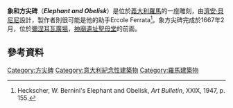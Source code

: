 '''象和方尖碑'''（'''''Elephant and Obelisk'''''）是位於[[義大利|義大利]][[羅馬|羅馬]]的一座雕刻，由[[濟安·貝尼尼|濟安·貝尼尼]]設計，製作者則很可能是他的助手Ercole Ferrata<ref>Heckscher, W. Bernini's Elephant and Obelisk, ''Art Bulletin'', XXIX, 1947, p. 155.</ref>。象方尖碑完成於1667年2月，位於[[彌涅耳瓦廣場|彌涅耳瓦廣場]]，[[神廟遺址聖母堂|神廟遺址聖母堂]]的前面。
==參考資料==
{{Reflist}}
[[Category:方尖碑|Category:方尖碑]]
[[Category:意大利紀念性建築物|Category:意大利紀念性建築物]]
[[Category:羅馬建築物|Category:羅馬建築物]]
